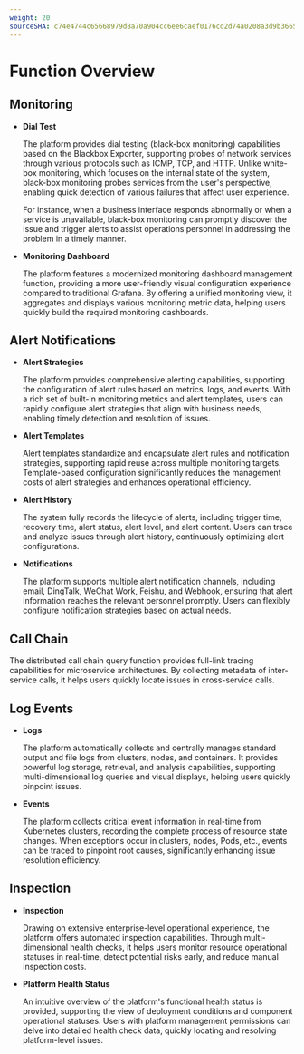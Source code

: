 ```yaml
---
weight: 20
sourceSHA: c74e4744c65668979d8a70a904cc6ee6caef0176cd2d74a0208a3d9b3665c695
---
```


# Function Overview

## Monitoring

- **Dial Test**

  The platform provides dial testing (black-box monitoring) capabilities based on the Blackbox Exporter, supporting probes of network services through various protocols such as ICMP, TCP, and HTTP. Unlike white-box monitoring, which focuses on the internal state of the system, black-box monitoring probes services from the user's perspective, enabling quick detection of various failures that affect user experience.

  For instance, when a business interface responds abnormally or when a service is unavailable, black-box monitoring can promptly discover the issue and trigger alerts to assist operations personnel in addressing the problem in a timely manner.

- **Monitoring Dashboard**

  The platform features a modernized monitoring dashboard management function, providing a more user-friendly visual configuration experience compared to traditional Grafana. By offering a unified monitoring view, it aggregates and displays various monitoring metric data, helping users quickly build the required monitoring dashboards.

## Alert Notifications

- **Alert Strategies**

  The platform provides comprehensive alerting capabilities, supporting the configuration of alert rules based on metrics, logs, and events. With a rich set of built-in monitoring metrics and alert templates, users can rapidly configure alert strategies that align with business needs, enabling timely detection and resolution of issues.

- **Alert Templates**

  Alert templates standardize and encapsulate alert rules and notification strategies, supporting rapid reuse across multiple monitoring targets. Template-based configuration significantly reduces the management costs of alert strategies and enhances operational efficiency.

- **Alert History**

  The system fully records the lifecycle of alerts, including trigger time, recovery time, alert status, alert level, and alert content. Users can trace and analyze issues through alert history, continuously optimizing alert configurations.

- **Notifications**

  The platform supports multiple alert notification channels, including email, DingTalk, WeChat Work, Feishu, and Webhook, ensuring that alert information reaches the relevant personnel promptly. Users can flexibly configure notification strategies based on actual needs.

## Call Chain

The distributed call chain query function provides full-link tracing capabilities for microservice architectures. By collecting metadata of inter-service calls, it helps users quickly locate issues in cross-service calls.

## Log Events

- **Logs**

  The platform automatically collects and centrally manages standard output and file logs from clusters, nodes, and containers. It provides powerful log storage, retrieval, and analysis capabilities, supporting multi-dimensional log queries and visual displays, helping users quickly pinpoint issues.

- **Events**

  The platform collects critical event information in real-time from Kubernetes clusters, recording the complete process of resource state changes. When exceptions occur in clusters, nodes, Pods, etc., events can be traced to pinpoint root causes, significantly enhancing issue resolution efficiency.

## Inspection

- **Inspection**

  Drawing on extensive enterprise-level operational experience, the platform offers automated inspection capabilities. Through multi-dimensional health checks, it helps users monitor resource operational statuses in real-time, detect potential risks early, and reduce manual inspection costs.

- **Platform Health Status**

  An intuitive overview of the platform's functional health status is provided, supporting the view of deployment conditions and component operational statuses. Users with platform management permissions can delve into detailed health check data, quickly locating and resolving platform-level issues.
